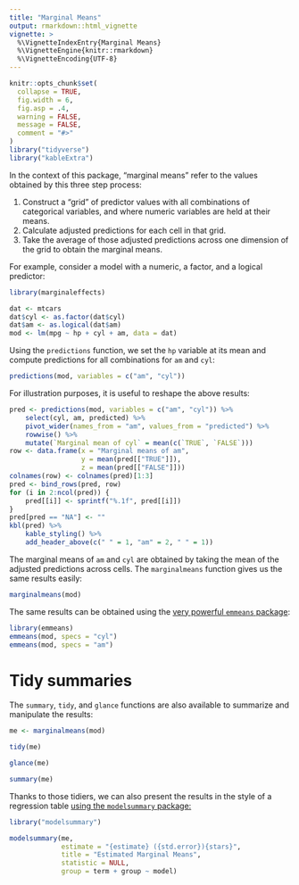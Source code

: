 ```yaml
---
title: "Marginal Means" 
output: rmarkdown::html_vignette
vignette: >
  %\VignetteIndexEntry{Marginal Means}
  %\VignetteEngine{knitr::rmarkdown}
  %\VignetteEncoding{UTF-8}
---
```


```r
knitr::opts_chunk$set(
  collapse = TRUE,
  fig.width = 6,
  fig.asp = .4,
  warning = FALSE,
  message = FALSE,
  comment = "#>"
)
library("tidyverse")
library("kableExtra")
```

In the context of this package, "marginal means" refer to the values obtained by this three step process:

1. Construct a "grid" of predictor values with all combinations of categorical variables, and where numeric variables are held at their means.
2. Calculate adjusted predictions for each cell in that grid.
3. Take the average of those adjusted predictions across one dimension of the grid to obtain the marginal means.

For example, consider a model with a numeric, a factor, and a logical predictor:

```r
library(marginaleffects)

dat <- mtcars
dat$cyl <- as.factor(dat$cyl)
dat$am <- as.logical(dat$am)
mod <- lm(mpg ~ hp + cyl + am, data = dat)
```

Using the `predictions` function, we set the `hp` variable at its mean and compute predictions for all combinations for `am` and `cyl`:

```r
predictions(mod, variables = c("am", "cyl"))
```

For illustration purposes, it is useful to reshape the above results:

```r
pred <- predictions(mod, variables = c("am", "cyl")) %>%
    select(cyl, am, predicted) %>%
    pivot_wider(names_from = "am", values_from = "predicted") %>%
    rowwise() %>%
    mutate(`Marginal mean of cyl` = mean(c(`TRUE`, `FALSE`)))
row <- data.frame(x = "Marginal means of am",
                  y = mean(pred[["TRUE"]]),
                  z = mean(pred[["FALSE"]]))
colnames(row) <- colnames(pred)[1:3]
pred <- bind_rows(pred, row)
for (i in 2:ncol(pred)) {
    pred[[i]] <- sprintf("%.1f", pred[[i]])
}
pred[pred == "NA"] <- ""
kbl(pred) %>% 
    kable_styling() %>%
    add_header_above(c(" " = 1, "am" = 2, " " = 1))
```

The marginal means of `am` and `cyl` are obtained by taking the mean of the adjusted predictions across cells. The `marginalmeans` function gives us the same results easily:

```r
marginalmeans(mod)
```

The same results can be obtained using the [very powerful `emmeans` package](https://cran.r-project.org/web/packages/emmeans/index.html):

```r
library(emmeans)
emmeans(mod, specs = "cyl")
emmeans(mod, specs = "am")
```


# Tidy summaries

The `summary`, `tidy`, and `glance` functions are also available to summarize and manipulate the results:

```r
me <- marginalmeans(mod)

tidy(me)

glance(me)

summary(me)
```

Thanks to those tidiers, we can also present the results in the style of a regression table [using the `modelsummary` package:](https://vincentarelbundock.github.io/modelsummary/)

```r
library("modelsummary")

modelsummary(me, 
             estimate = "{estimate} ({std.error}){stars}",
             title = "Estimated Marginal Means",
             statistic = NULL,
             group = term + group ~ model)
```
